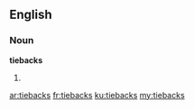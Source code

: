 ==English==

===Noun===
'''tiebacks'''

# {{plural of|tieback}}

[[ar:tiebacks]]
[[fr:tiebacks]]
[[ku:tiebacks]]
[[my:tiebacks]]